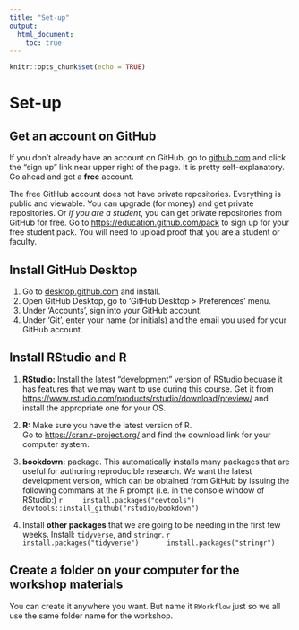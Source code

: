 ```yaml
---
title: "Set-up"
output:
  html_document:
    toc: true
---
```


```r
knitr::opts_chunk$set(echo = TRUE)
```

# Set-up

## Get an account on GitHub

If you don't already have an account on GitHub, go to [github.com](github.com) and click the "sign up" link near upper right 
of the page.  It is pretty self-explanatory.  Go ahead and get a **free** account.  

The free GitHub account does not have private repositories.  Everything is public and viewable.  You can upgrade (for money) and get private repositories.  Or _if you are a student_, you can get private repositories from GitHub for free.  Go to [https://education.github.com/pack](https://education.github.com/pack) to sign up for your free student pack.  You will need to upload proof that you are a student or faculty.

## Install GitHub Desktop

1. Go to [desktop.github.com](https://desktop.github.com/) and install.
2. Open GitHub Desktop, go to 'GitHub Desktop > Preferences' menu.  
3. Under 'Accounts', sign into your GitHub account.
3. Under 'Git', enter your name (or initials) and the email you used for your GitHub account.


## Install RStudio and R

1. **RStudio:** Install the latest "development" version of RStudio becuase it has features that we may want to use during this course.  Get it from [https://www.rstudio.com/products/rstudio/download/preview/](https://www.rstudio.com/products/rstudio/download/preview/) and install the appropriate one for your OS.

1. **R:**  Make sure you have the latest version of R.  
Go to [https://cran.r-project.org/](https://cran.r-project.org/) and find the download link for your computer system.

1. **bookdown:** package.  This automatically installs many packages that are useful for authoring reproducible research.  We want the latest development version, which 
can be obtained from GitHub by issuing the following commans at the R prompt (i.e. in the console window of RStudio:)
    ```r
    install.packages("devtools")  
    devtools::install_github("rstudio/bookdown")
    ```

1. Install **other packages** that we are going to be needing in the first few weeks.  Install: `tidyverse`, and `stringr`.
    ```r
    install.packages("tidyverse")  
    install.packages("stringr")  
    ```


## Create a folder on your computer for the workshop materials

You can create it anywhere you want.  But name it `RWorkflow` just so we all use the same folder name for the workshop.

